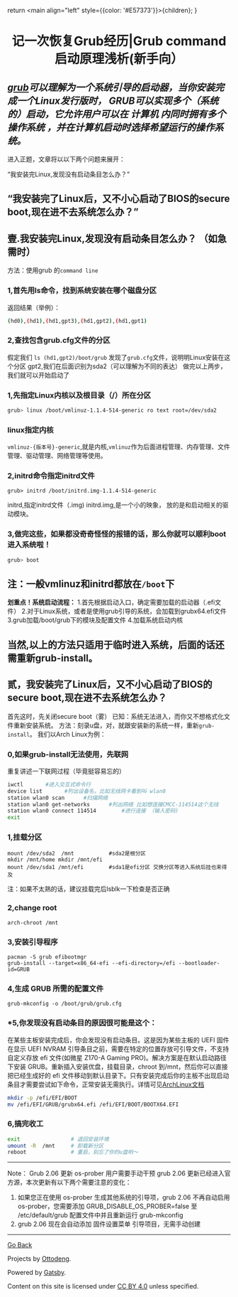   return <main align="left" style={{color: '#E57373'}}>{children}</main>;
}


<title>记一次恢复Grub经历</title>

# <div align="center">记一次恢复Grub经历|Grub command启动原理浅析(新手向）</div>

*[grub](https://www.gnu.org/software/grub/)可以理解为一个系统引导的启动器，当你安装完成一个Linux发行版时， GRUB可以实现多个（系统的）启动，它允许用户可以在 计算机 内同时拥有多个 操作系统 ，并在计算机启动时选择希望运行的操作系统。*
-----

进入正题，文章将以以下两个问题来展开：

“我安装完Linux,发现没有启动条目怎么办？”

“我安装完了Linux后，又不小心启动了BIOS的secure boot,现在进不去系统怎么办？”
-----

## 壹.我安装完Linux,发现没有启动条目怎么办？ （如急需时）
方法：使用grub 的`command line`
### 1,首先用ls命令，找到系统安装在哪个磁盘分区
返回结果（举例）：
```bash
(hd0),(hd1),(hd1,gpt3),(hd1,gpt2),(hd1,gpt1)
```

### 2,查找包含grub.cfg文件的分区
假定我们 `ls (hd1,gpt2)/boot/grub` 发现了`grub.cfg`文件，说明明Linux安装在这个分区
gpt2,我们在后面识别为sda2（可以理解为不同的表达）
做完以上两步，我们就可以开始启动了
### 1,先指定Linux内核以及根目录（/）所在分区
```bash
grub> linux /boot/vmlinuz-1.1.4-514-generic ro text root=/dev/sda2
```

### linux指定内核
`vmlinuz-{版本号}-generic`,就是内核,`vmlinuz`作为后面进程管理、内存管理、文件管理、驱动管理、网络管理等使用。

### 2,initrd命令指定initrd文件
```
grub> initrd /boot/initrd.img-1.1.4-514-generic
```
initrd,指定initrd文件（.img)
initrd.img,是一个小的映象， 放的是和启动相关的驱动模块。
### 3,做完这些，如果都没奇奇怪怪的报错的话，那么你就可以顺利boot进入系统啦！
```bash
grub> boot
```

**注：一般vmlinuz和initrd都放在`/boot`下**
-----


**划重点！系统启动流程：**
    1.首先根据启动入口，确定需要加载的启动器（.efi文件）
    2.对于Linux系统，或者是使用grub引导的系统，会加载到grubx64.efi文件
    3.grub加载/boot/grub下的模块及配置文件
    4.加载系统启动内核


当然,以上的方法只适用于临时进入系统，后面的话还需重新grub-install。
-----

## 贰，我安装完了Linux后，又不小心启动了BIOS的secure boot,现在进不去系统怎么办？
首先这时，先关闭secure boot（雾）
已知：系统无法进入，而你又不想格式化文件重新安装系统。
方法：刻录u盘，对，就跟安装新的系统一样，重新`grub-install`。
我们以Arch Linux为例：
### 0,如果grub-install无法使用，先联网
重复讲述一下联网过程（毕竟挺容易忘的）
```bash
iwctl       #进入交互式命令行
device list       #列出设备名，比如无线网卡看到叫 wlan0
station wlan0 scan      #扫描网络
station wlan0 get-networks      #列出网络 比如想连接CMCC-114514这个无线
station wlan0 connect 114514        #进行连接 （输入密码)
exit
```

### 1,挂载分区
```
mount /dev/sda2  /mnt           #sda2是根分区
mkdir /mnt/home mkdir /mnt/efi
mount /dev/sda1 /mnt/efi        #sda1是efi分区 交换分区等进入系统后挂也来得及
```
注：如果不太熟的话，建议挂载完后lsblk一下检查是否正确


### 2,change root
```
arch-chroot /mnt
```
### 3,安装引导程序
```
pacman -S grub efibootmgr
grub-install --target=x86_64-efi --efi-directory=/efi --bootloader-id=GRUB
```
### 4,生成 GRUB 所需的配置文件
```
grub-mkconfig -o /boot/grub/grub.cfg
```
### *5,你发现没有启动条目的原因很可能是这个：
在某些主板安装完成后，你会发现没有启动条目。这是因为某些主板的 UEFI 固件在显示 UEFI NVRAM 引导条目之前，需要在特定的位置存放可引导文件，不支持自定义存放 efi 文件(如微星 Z170-A Gaming PRO)。解决方案是在默认启动路径下安装 GRUB。重新插入安装优盘，挂载目录，chroot 到/mnt，然后你可以直接把已经生成好的 efi 文件移动到默认目录下。只有安装完成后你的主板不出现启动条目才需要尝试如下命令，正常安装无需执行。详情可见[ArchLinux文档](https://wiki.archlinux.org/index.php/GRUB#Default/fallback_boot_path)
```bash
mkdir -p /efi/EFI/BOOT
mv /efi/EFI/GRUB/grubx64.efi /efi/EFI/BOOT/BOOTX64.EFI
```

### 6,搞完收工
```bash
exit                # 退回安装环境
umount -R  /mnt     # 卸载新分区
reboot              # 重启，别忘了你的u盘哟～
```
-----

Note：
Grub 2.06 更新 os-prober 用户需要手动干预
grub 2.06 更新已经进入官方源，本次更新有以下两个需要注意的变化：
1. 如果您正在使用 os-prober 生成其他系统的引导项，grub 2.06 不再自动启用 os-prober，您需要添加 GRUB_DISABLE_OS_PROBER=false 至 /etc/default/grub 配置文件中并且重新运行 grub-mkconfig
2. grub 2.06 现在会自动添加 固件设置菜单 引导项目，无需手动创建






-----
[Go Back](../)

Projects by [Ottodeng](https://ottoqwq.me).

Powered by [Gatsby](https://www.gatsbyjs.com).

Content on this site is licensed under [CC BY 4.0](https://creativecommons.org/licenses/by/4.0/)  unless specified.
